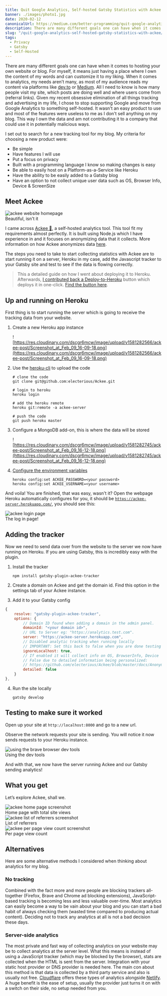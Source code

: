 ```yaml
---
title: Quit Google Analytics, Self-hosted Gatsby Statistics with Ackee
banner: ./images/photo1.jpg
date: 2020-02-12
canonicalUrl: https://medium.com/better-programming/quit-google-analytics-self-hosted-gatsby-statistics-with-ackee-846a2b4be634
description: There are many different goals one can have when it comes to hosting your own website or blog.
slug: "/quit-google-analytics-self-hosted-gatsby-statistics-with-ackee/"
tags:
  - Privacy
  - Gatsby
  - Self-Hosted
---
```


There are many different goals one can have when it comes to hosting your own website or blog. For myself, it means just having a place where I own the content of my words and can customize it to my liking. When it comes to analytics, my needs aren’t many, as most of my audience reads my content via platforms like [dev.to](http://dev.to) or [Medium](http://medium.com). All I need to know is how many people visit my site, which posts are doing well and where users come from (referral links). Given my recent obsessive elimination of all things tracking and advertising in my life, I chose to stop supporting Google and move from Google Analytics to something self-hosted. It wasn't an easy product to use and most of the features were useless to me as I don't sell anything on my blog. This way I own the data and am not contributing it to a company that could use it in potentially malicious ways.

I set out to search for a new tracking tool for my blog. My criteria for choosing a new product were:

- Be simple
- Have features I will use
- Put a focus on privacy
- Built with a programming language I know so making changes is easy
- Be able to easily host on a Platform-as-a-Service like Heroku
- Have the ability to be easily added to a Gatsby blog
- Have an option to not collect unique user data such as OS, Browser Info, Device & ScreenSize

## Meet Ackee

<div class="Image__Medium">
  <img
    src="https://res.cloudinary.com/dscgr6mcw/image/upload/v1581282052/ackee-post/Screenshot_at_Feb_09_16-00-43.png"
    alt="ackee website homepage"
  />
  <figcaption>Beautiful, isn't it</figcaption>
</div>

I came across [Ackee 🔮](https://ackee.electerious.com/), a self-hosted analytics tool. This tool fit my requirements almost perfectly. It is built using Node.js which I have experience in and it focuses on anonymizing data that it collects. More information on how Ackee anonymizes data [here](https://github.com/electerious/Ackee/blob/master/docs/Anonymization.md).

The steps you need to take to start collecting statistics with Ackee are to start running it on a server, Heroku in my case, add the Javascript tracker to your Gatsby site and test to see if the data is flowing correctly.

> This a detailed guide on how I went about deploying it to Heroku. Afterwards, [I contributed back a Deploy-to-Heroku](https://github.com/electerious/Ackee/pull/77) button which deploys it in one-click. [Find the button here](https://github.com/electerious/Ackee/blob/master/docs/Get%20started.md#with-heroku).

## Up and running on Heroku

First thing is to start running the server which is going to receive the tracking data from your website.

1.  Create a new Heroku app instance

    ![https://res.cloudinary.com/dscgr6mcw/image/upload/v1581282566/ackee-post/Screenshot_at_Feb_09_16-09-18.png](https://res.cloudinary.com/dscgr6mcw/image/upload/v1581282566/ackee-post/Screenshot_at_Feb_09_16-09-18.png)

2.  Use the [heroku-cli](https://devcenter.heroku.com/articles/heroku-cli) to upload the code

        # clone the code
        git clone git@github.com:electerious/Ackee.git

        # login to heroku
        heroku login

        # add the heroku remote
        heroku git:remote -a ackee-server

        # push the code
        git push heroku master

3.  Configure a MongoDB add-on, this is where the data will be stored

    ![https://res.cloudinary.com/dscgr6mcw/image/upload/v1581282745/ackee-post/Screenshot_at_Feb_09_16-12-18.png](https://res.cloudinary.com/dscgr6mcw/image/upload/v1581282745/ackee-post/Screenshot_at_Feb_09_16-12-18.png)

4.  [Configure the environment variables](https://devcenter.heroku.com/articles/config-vars#using-the-heroku-cli)

        heroku config:set ACKEE_PASSWORD=<your password>
        heroku config:set ACKEE_USERNAME=<your username>

And voila! You are finished, that was easy, wasn't it? Open the webpage Heroku automatically configures for you, it should be [`https://ackee-server.herokuapp.com/`](https://ackee-instance.herokuapp.com/), you should see this:

<div class="Image__Small">
  <img
    src="https://res.cloudinary.com/dscgr6mcw/image/upload/v1581283089/ackee-post/Screenshot_at_Feb_09_16-18-00.png"
    alt="ackee login page"
  />
  <figcaption>The log in page!</figcaption>
</div>

## Adding the tracker

Now we need to send data over from the website to the server we now have running on Heroku. If you are using Gatsby, this is incredibly easy with the plugin.

1.  Install the tracker

        npm install gatsby-plugin-ackee-tracker

2.  Create a domain on Ackee and get the domain id. Find this option in the settings tab of your Ackee instance.
3.  Add it to your Gatsby config

```javascript
{
    resolve: "gatsby-plugin-ackee-tracker",
    options: {
        // Domain ID found when adding a domain in the admin panel.
        domainId: "<your domain id>",
        // URL to Server eg: "https://analytics.test.com".
        server: "https://ackee-server.herokuapp.com",
        // Disabled analytic tracking when running locally
        // IMPORTANT: Set this back to false when you are done testing
        ignoreLocalhost: true,
        // If enabled it will collect info on OS, BrowserInfo, Device  & ScreenSize
        // False due to detailed information being personalized:
        // https://github.com/electerious/Ackee/blob/master/docs/Anonymization.md#personal-data
        detailed: false
    }
},
```

4.  Run the site locally

        gatsby develop

## Testing to make sure it worked

Open up your site at `http://localhost:8000` and go to a new url.

Observe the network requests your site is sending. You will notice it now sends requests to your Heroku instance.

<div class="Image__Small">
  <img
    src="https://res.cloudinary.com/dscgr6mcw/image/upload/v1581283787/ackee-post/Screenshot_at_Feb_09_16-29-09.png"
    alt="using the brave browser dev tools"
  />
  <figcaption>Using the dev tools</figcaption>
</div>

And with that, we now have the server running Ackee and our Gatsby sending analytics!

## What you get

Let’s explore Ackee, shall we.

<div class="Image__Small">
  <img
    src="https://res.cloudinary.com/dscgr6mcw/image/upload/v1581518650/ackee-post/Screenshot_at_Feb_12_09-32-59.png"
    alt="ackee home page screenshot"
  />
  <figcaption>Home page with total site views</figcaption>
</div>

<div class="Image__Small">
  <img
    src="https://res.cloudinary.com/dscgr6mcw/image/upload/v1581518650/ackee-post/Screenshot_at_Feb_12_09-33-47.png"
    alt="ackee list of referrers screenshot"
  />
  <figcaption>List of referrers</figcaption>
</div>

<div class="Image__Small">
  <img
    src="https://res.cloudinary.com/dscgr6mcw/image/upload/v1581518650/ackee-post/Screenshot_at_Feb_12_09-31-43.png"
    alt="ackee per page view count screenshot"
  />
  <figcaption>Per page view count</figcaption>
</div>

## Alternatives

Here are some alternative methods I considered when thinking about analytics for my blog.

### No tracking

Combined with the fact more and more people are blocking trackers all-together (Firefox, Brave and Chrome ad blocking extensions), JavaScript-based tracking is becoming less and less valuable over-time. Most analytics can easily become a way to be vain about your blog and you can start a bad habit of always checking them (wasted time compared to producing actual content). Deciding not to track any analytics at all is not a bad decision these days.

### Server-side analytics

The most private and fast way of collecting analytics on your website may be to collect analytics at the server level. What this means is instead of using a JavaScript tracker (which may be blocked by the browser), stats are collected when the HTML is sent from the server. Integration with your static host provider or DNS provider is needed here. The main con about this method is that data is collected by a third party service and also is usually not free. [Cloudflare](https://www.cloudflare.com/en-ca/analytics/) offers these types of analytics alongside [Netlify](https://www.netlify.com/products/analytics/). A huge benefit is the ease of setup, usually the provider just turns it on with a switch on their side, no setup needed from you.
